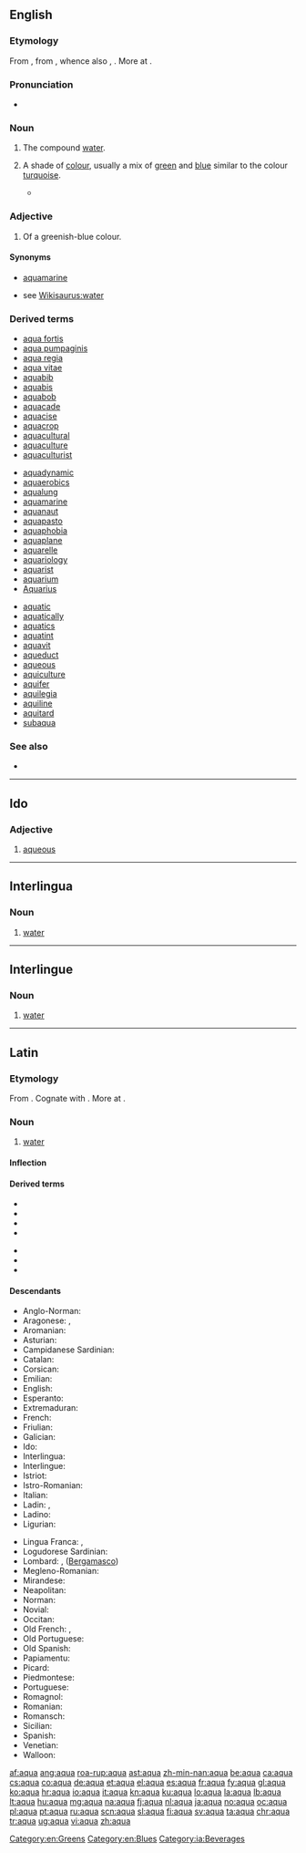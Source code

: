 {{also|aqua-}}
==English==

===Etymology===
From {{etyl|la}} {{term|aqua|lang=la}}, from {{proto|ine-pro|akʷā-}}, whence also {{etyl|ang|-}} {{term|ea|ēa|lang=ang}}, {{term|æ|ǽ|river|lang=ang}}. More at {{l|en|ea}}.

===Pronunciation===
* {{a|UK|US}} {{IPA|/ˈækwə/, /ˈɑkwə/}}

===Noun===
{{en-noun|s|pl2=aquae|-}}

# {{inorganic compound}} The compound [[water]].
# A shade of [[colour]], usually a mix of [[green]] and [[blue]] similar to the colour [[turquoise]].
#: {{color panel|aqua|00FFFF}}
#* {{quote-news|year=2009|date=June 27|author=Patricia Cohen|title=Employing Art Along With Ambassadors|work=New York Times|url=http://www.nytimes.com/2009/06/27/arts/design/27embassy.html
|passage=Ms. Rockburne, with help from a team of artists, is working on a gargantuan mural of deep blues, shimmering '''aquas''' and luminous gold leaf that is headed for the American Embassy in Kingston, Jamaica. }}

===Adjective===
{{en-adj}}

# Of a greenish-blue colour.

====Synonyms====
* {{sense|colour}} [[aquamarine]]
* {{sense|water}} see [[Wikisaurus:water]]

===Derived terms===
{{der-top3}}
* [[aqua fortis]]
* [[aqua pumpaginis]]
* [[aqua regia]]
* [[aqua vitae]]
* [[aquabib]]
* [[aquabis]]
* [[aquabob]]
* [[aquacade]]
* [[aquacise]]
* [[aquacrop]]
* [[aquacultural]]
* [[aquaculture]]
* [[aquaculturist]]
{{der-mid3}}
* [[aquadynamic]]
* [[aquaerobics]]
* [[aqualung]]
* [[aquamarine]]
* [[aquanaut]]
* [[aquapasto]]
* [[aquaphobia]]
* [[aquaplane]]
* [[aquarelle]]
* [[aquariology]]
* [[aquarist]]
* [[aquarium]]
* [[Aquarius]]
{{der-mid3}}
* [[aquatic]]
* [[aquatically]]
* [[aquatics]]
* [[aquatint]]
* [[aquavit]]
* [[aqueduct]]
* [[aqueous]]
* [[aquiculture]]
* [[aquifer]]
* [[aquilegia]]
* [[aquiline]]
* [[aquitard]]
* [[subaqua]]
{{der-bottom}}

===See also===
* {{list|en|blues}}

[[Category:en:Greens]]
[[Category:en:Blues]]

----

==Ido==

===Adjective===
{{io-adj}}

# [[aqueous]]

----

==Interlingua==

===Noun===
{{ia-noun|s}}

# [[water]]

[[Category:ia:Beverages]]

----

==Interlingue==

===Noun===
{{head|ie|noun}}

# [[water]]

----

==Latin==

===Etymology===
From {{proto|ine-pro|akʷā-|lang=la}}. Cognate with {{etyl|ang|-}} {{term|ea|ēa|flowing water, stream, river|lang=ang}}. More at {{l|en|ea}}.

===Noun===
{{la-noun|aqua|aquae|aquae|f|first}}

# [[water]]

====Inflection====
{{la-decl-1st|aqu}}

====Derived terms====
{{top2}}
* {{l|la|aquaeductus}}
* {{l|la|aqualis}}
* {{l|la|aqua regia}}
* {{l|la|aquarius}}
{{mid2}}
* {{l|la|aquaticus}}
* {{l|la|aquor}}
* {{l|la|aquosus|aquōsus}}
{{bottom}}

====Descendants====
{{rel-top|terms descended from "aqua"}}
* Anglo-Norman: {{l|xno|ewe}}
* Aragonese: {{l|an|augua}}, {{l|an|aigua}}
* Aromanian: {{l|rup|apã}}
* Asturian: {{l|ast|agua}}
* Campidanese Sardinian: {{l|sro|àcua}}
* Catalan: {{l|ca|aigua}}
* Corsican: {{l|co|acqua}}
* Emilian: {{l|egl|âcua}}
* English: {{l|en|aqua}}
* Esperanto: {{l|eo|akvo}}
* Extremaduran: {{l|ext|áugua}}
* French: {{l|fr|eau}}
* Friulian: {{l|fur|aghe}}
* Galician: {{l|gl|auga}}
* Ido: {{l|io|aquo}}
* Interlingua: {{l|ia|aqua}}
* Interlingue: {{l|ie|aqua}}
* Istriot: {{l|ist|aqua}}
* Istro-Romanian: {{l|ruo|åpe}}
* Italian: {{l|it|acqua}}
* Ladin: {{l|lld|ega}} {{qualifier|Cazét}}, {{l|lld|aga}} {{qualifier|Brach}}
* Ladino: {{l|lad|agua}}
* Ligurian: {{l|lij|aigua}}
{{rel-mid}}
* Lingua Franca: {{l|pml|agua}}, {{l|pml|lagua}}
* Logudorese Sardinian: {{l|src|abba}}
* Lombard: {{l|lmo|acqua}}, {{l|lmo|ègua}} ([[Bergamasco]])
* Megleno-Romanian: {{l|ruq|apu}}
* Mirandese: {{l|mwl|auga}}
* Neapolitan: {{l|nap|acqua}}
* Norman: {{l|roa-nor|ieau}}
* Novial: {{l|nov|aque}}
* Occitan: {{l|oc|aiga}}
* Old French: {{l|fro|iaue}}, {{l|fro|yaue}}
* Old Portuguese: {{l|roa-ptg|agua}}
* Old Spanish: {{l|osp|agua}}
* Papiamentu: {{l|pap|awa}}
* Picard: {{l|pcd|iau}}
* Piedmontese: {{l|pms|eva}}
* Portuguese: {{l|pt|água}}
* Romagnol: {{l|rgn|aqua}}
* Romanian: {{l|ro|apă}}
* Romansch: {{l|rm|aua}}
* Sicilian: {{l|scn|acqua}}
* Spanish: {{l|es|agua}}
* Venetian: {{l|vec|aqua}}
* Walloon: {{l|wa|aiwe}}
{{rel-bottom}}

[[af:aqua]]
[[ang:aqua]]
[[roa-rup:aqua]]
[[ast:aqua]]
[[zh-min-nan:aqua]]
[[be:aqua]]
[[ca:aqua]]
[[cs:aqua]]
[[co:aqua]]
[[de:aqua]]
[[et:aqua]]
[[el:aqua]]
[[es:aqua]]
[[fr:aqua]]
[[fy:aqua]]
[[gl:aqua]]
[[ko:aqua]]
[[hr:aqua]]
[[io:aqua]]
[[it:aqua]]
[[kn:aqua]]
[[ku:aqua]]
[[lo:aqua]]
[[la:aqua]]
[[lb:aqua]]
[[lt:aqua]]
[[hu:aqua]]
[[mg:aqua]]
[[na:aqua]]
[[fj:aqua]]
[[nl:aqua]]
[[ja:aqua]]
[[no:aqua]]
[[oc:aqua]]
[[pl:aqua]]
[[pt:aqua]]
[[ru:aqua]]
[[scn:aqua]]
[[sl:aqua]]
[[fi:aqua]]
[[sv:aqua]]
[[ta:aqua]]
[[chr:aqua]]
[[tr:aqua]]
[[ug:aqua]]
[[vi:aqua]]
[[zh:aqua]]